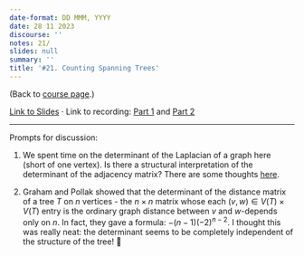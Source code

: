 ```yaml
---
date-format: DD MMM, YYYY
date: 28 11 2023
discourse: ''
notes: 21/
slides: null
summary: ''
title: '#21. Counting Spanning Trees'
---
```


(Back to [course page](../).)

[Link to Slides](https://slides.com/neeldhara/33-miniatures#/21) · Link to recording: [Part 1](https://www.youtube.com/watch?v=woidpQB8uXI&list=PLadhlDF3zdvv81kngHfUoFR6n1iMj-7vk&index=21) and [Part 2](https://www.youtube.com/watch?v=8toK1Ww0KZg&list=PLadhlDF3zdvv81kngHfUoFR6n1iMj-7vk&index=22)

---

Prompts for discussion:

1. We spent time on the determinant of the Laplacian of a graph here (short of one vertex). Is there a structural interpretation of the determinant of the adjacency matrix? There are some thoughts [here](https://mathoverflow.net/questions/134956/determinants-in-graph-theory).

2. Graham and Pollak showed that the determinant of the distance matrix of a tree $T$ on $n$ vertices - the $n \times n$ matrix whose each $(v, w) \in V(T) \times V(T)$ entry is the ordinary graph distance between $v$ and $w$-depends only on $n$. In fact, they gave a formula: $-(n-1)(-2)^{n-2}$. I thought this was really neat: the determinant seems to be completely independent of the structure of the tree! 🤯